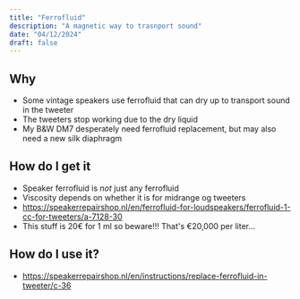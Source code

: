 ```yaml
---
title: "Ferrofluid"
description: "A magnetic way to trasnport sound"
date: "04/12/2024"
draft: false
---
```


## Why
- Some vintage speakers use ferrofluid that can dry up to transport sound in the tweeter
- The tweeters stop working due to the dry liquid
- My B&W DM7 desperately need ferrofluid replacement, but may also need a new silk diaphragm

## How do I get it
- Speaker ferrofluid is _not_ just any ferrofluid
- Viscosity depends on whether it is for midrange og tweeters
- https://speakerrepairshop.nl/en/ferrofluid-for-loudspeakers/ferrofluid-1-cc-for-tweeters/a-7128-30
- This stuff is 20€ for 1 ml so beware!!! That's €20,000 per liter...

## How do I use it?
- https://speakerrepairshop.nl/en/instructions/replace-ferrofluid-in-tweeter/c-36
